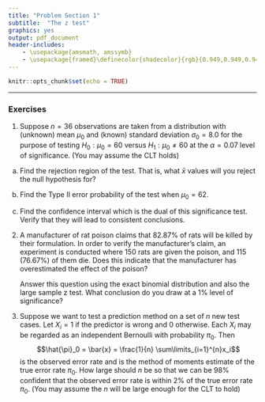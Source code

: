 ```yaml
---
title: "Problem Section 1"
subtitle:  "The z test"
graphics: yes
output: pdf_document
header-includes:
    - \usepackage{amsmath, amssymb}
    - \usepackage{framed}\definecolor{shadecolor}{rgb}{0.949,0.949,0.949}
---
```


```r
knitr::opts_chunk$set(echo = TRUE)
```

\begin{shaded}

\textbf{Learning Outcomes}

The problems are designed to build conceptual understanding and problem-solving skills. The emphasis is on learning to find, evaluate and build confidence. The specific tasks include: 

   - Perform a large sample z-test for the mean 
   
   - Perform a large sample z-test for a binomial proportion
   
   - Back up and support work with relevant explanations


\end{shaded}

* * *

### Exercises 

1. Suppose $n = 36$ observations are taken from a distribution with (unknown) mean $\mu_0$ and (known) standard deviation $\sigma_0 = 8.0$ for the purpose of testing
$H_0: \mu_0 = 60$ versus $H_1: \mu_0 \neq  60$ at the $\alpha = 0.07$ level of significance. (You may assume the CLT holds)

a. Find the rejection region of the test. That is, what $\bar{x}$ values will you reject the null hypothesis for?

b. Find the Type II error probability of the test when $\mu_0 = 62$. 

c. Find the confidence interval which is the dual of this significance test. Verify that they will lead to consistent conclusions.



2. A manufacturer of rat poison claims that 82.87% of rats will be killed by their formulation. In order to verify the manufacturer's claim, an experiment is conducted where 150 rats are given
the poison, and 115 (76.67%) of them die. 
Does this indicate that the manufacturer has
overestimated the effect of the poison? 

    Answer this question using the exact binomial distribution and also the large sample z test. What conclusion do you draw at a 1% level of significance?

  
3. Suppose we want to test a prediction method on a set of $n$ new test cases. Let $X_i=1$ if the predictor is wrong and 0 otherwise. Each $X_i$ may be regarded as an independent Bernoulli with probability $\pi_0$. Then $$\hat{\pi}_0 = \bar{x} = \frac{1}{n} \sum\limits_{i=1}^{n}x_i$$ is the observed error rate and is the method of moments estimate of the true error rate $\pi_0$.  How large should $n$ be so that we can be 98\% confident that  the observed error rate is within 2% of the true error rate $\pi_0$.  (You may assume the $n$ will be large enough for the CLT to hold)
